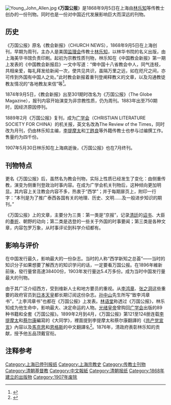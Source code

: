 {{Otheruses|中外纪闻|subject=万国公报(传教士报纸)|other='''《万国公报》'''(后更名为'''《中外纪闻》''')，清末维新党人所创维新刊物}}
{{Infobox Newspaper
| name                = 萬國公報
| image               = <center>{{Border|[[File:13-2.png|220px]]}}</center>
| caption             = 1894年10月《万国公报》所刊孙中山《上李鸿章书》
| type                = 
| format              = 书册式
| owners              = [[林华书院|林华书院]]（1868-1883）、[[广学会|广学会]]（1889-1907）
| publisher           = 
| editor              = 
| chiefeditor         = [[林乐知|林乐知]]
| assoceditor         = [[李提摩太|李提摩太]]、[[丁韪良|丁韪良]]
| staff               = 
| foundation          = 1868年(同治7年)9月5日
| ceased publication  = 1907年(光绪33年)5月30日
| political           = 
| language            = [[中文|中文]]（繁體）
| price               = 
| headquarters        = {{QING}}[[上海|上海]]
| circulation         = 
| ISSN                = 
| website             = 
}}
[[File:Young_John_Allen.jpg|thumb]]
《'''万国公报'''》是1868年9月5日在上海由[[林乐知|林乐知]]等传教士创办的一份刊物。同时也是一份对中国近代发展影响巨大而深远的刊物。

== 历史 ==

《万国公报》原名《教会新报》（CHURCH NEWS），1868年9月5日在上海创刊，早期为周刊，主办人是美国[[监理会|监理会]]传教士[[林乐知|林乐知]]，以林华书院的名义出版，由上海美华书馆负责印刷。起初为宗教性质刊物，林乐知在《中国教会新报》第一期上发表的《中国教会新报启》一文中写道：“俾中国十八省教会中人，同气连枝，共相亲爱，每礼拜发给新闻一次，使共见共识，虽隔万里之远，如在咫尺之间，亦可传到外国有中国人之处。”此时教会新报着重刊登阐释教义的文章，以及沟通教徒教友情况的“各地教友来信”等<ref>{{cite book |title = 《中国新闻史新修》|author = 吴廷俊|pages =37 |publisher = 复旦大学出版社 |date = 2008|language = zh  |isbn=978-7-309-06146-8}}</ref>。

1874年9月5日，《教会新报》出至301期时改名为《万国公报》（The Globe Magazine），报刊内容开始演变为非宗教性质，仍为周刊。1883年出至750期时，因经济原因停刊。

1889年2月《万国公报》复刊，成为[[广学会|广学会]]（CHRISTIAN LITERATURE SOCIETY FOR CHINA）的机关报，英文名改為The Review of the Times，同时改为月刊，仍由林乐知主编，[[李提摩太|李提摩太]]和[[丁韪良|丁韪良]]等外籍传教士也参与过编撰工作。售量约为四千份。

1907年5月30日林乐知在上海病逝後，《万国公报》也在7月终刊。

== 刊物特点 ==

更名《万国公报》后，虽然名为教会刊物，实际上性质已经发生了变化：由侧重传教，演变为侧重刊登政治时事内容。在成为广学会机关刊物后，这种倾向更加明显。其内容上关注教会内容不多，热衷于“西学”；并于每期扉页上，附印一行字：“本刊是为了推广泰西各国有关的地理、历史、文明......及一般进步知识的期刊。”

《万国公报》上的文章，主要分为三类：第一类是“京报”，记录[[清廷|清廷]]的[[诏书|诏书]]、大臣的[[奏折|奏折]]、朝野的动向；第二类是选登的一些关于外国的时事要闻；第三类是各种文章，内容包罗万象，从时事评论到科学介绍都有。

== 影响与评价 ==
在中国发行最久，影响最大的一份杂志。当时的人称“西学新知之总荟”——当时的知识分子如果想要了解西方的知识学问的话，一定要看万国公报。在1896年維新前後，發行量曾高達38400份，1903年发行量达5.4万多份。成为当时中国发行量最大的刊物。

由于其广泛介绍西方，受到维新人士和地方要员的重视。从[[李鸿章|李鸿章]]、[[张之洞|张之洞]]这些重要的政府官员到[[日本|日本]][[天皇|天皇]]都长期订阅这份杂志。[[孙中山|孙中山]]先生所写“致李鸿章书”，“上李鸿章书”也都在《万国公报》上发表。[[林语堂|林语堂]]称透过《万国公报》，林乐知成为他生命中，影响最大、决定命运的人物。[[光绪皇帝|光绪皇帝]]曾购回[[广学会|广学会]]出版的89种书籍和全套《万国公报》。1899年2月到4月，《万国公报》第121至124册连载[[李提摩太|李提摩太]]和[[蔡尔康|蔡尔康]]編寫的《大同学》，裡面提到李提摩太和蔡尔康翻譯的《[[共产党宣言|共产党宣言]]》內容以及[[馬克思|馬克思]]和[[恩格斯|恩格斯]]的中文翻譯名<ref>{{cite news |title=最先向国人提及马克思名字的《万有公报》 |url=http://dangshi.people.com.cn/n1/2018/0308/c85037-29855190.html |publisher=人民政协报}}</ref>。1876年，清政府表彰林乐知的贡献，授予他五品顶戴官衔。

== 注释参考 ==
{{Reflist}}

{{Protestant missions to China}}

[[Category:上海已停刊报纸|Category:上海已停刊报纸]]
[[Category:上海宗教史|Category:上海宗教史]]
[[Category:传教士刊物|Category:传教士刊物]]
[[Category:清朝基督教|Category:清朝基督教]]
[[Category:中文報紙|Category:中文報紙]]
[[Category:清朝报纸|Category:清朝报纸]]
[[Category:1868年建立的出版物|Category:1868年建立的出版物]]
[[Category:1907年废除|Category:1907年废除]]